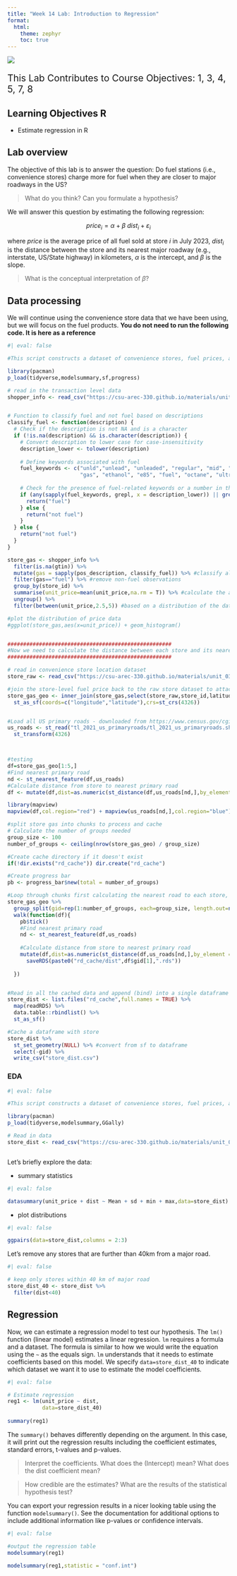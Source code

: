 ```yaml
---
title: "Week 14 Lab: Introduction to Regression"
format: 
  html:
    theme: zephyr
    toc: true
---
```



![](includes/long_ai.jpeg){height=60%, fig-align="center"}

::: {style="font-size: 1.5em"}
This Lab Contributes to Course Objectives: 1, 3, 4, 5, 7, 8
:::



## Learning Objectives R

- Estimate regression in R


## Lab overview

The objective of this lab is to answer the question: Do fuel stations (i.e., convenience stores) charge more for fuel when they are closer to major roadways in the US? 

> What do you think? Can you formulate a hypothesis?

We will answer this question by estimating the following regression:

$$ price_i = \alpha + \beta ~ dist_i + \varepsilon_i $$

where $price$ is the average price of all fuel sold at store $i$ in July 2023, $dist_i$ is the distance between the store and its nearest major roadway (e.g., interstate, US/State highway) in kilometers, $\alpha$ is the intercept, and $\beta$ is the slope. 

> What is the conceptual interpretation of $\beta$?




## Data processing

We will continue using the convenience store data that we have been using, but we will focus on the fuel products. **You do not need to run the following code. It is here as a reference** 



```r
#| eval: false

#This script constructs a dataset of convenience stores, fuel prices, and distance from major roads and estimates a regression

library(pacman)
p_load(tidyverse,modelsummary,sf,progress)

# read in the transaction level data
shopper_info <- read_csv("https://csu-arec-330.github.io/materials/unit_03/inputs/shopper_info.csv.gz")


# Function to classify fuel and not fuel based on descriptions
classify_fuel <- function(description) {
  # Check if the description is not NA and is a character
  if (!is.na(description) && is.character(description)) {
    # Convert description to lower case for case-insensitivity
    description_lower <- tolower(description)
    
    # Define keywords associated with fuel
    fuel_keywords <- c("unld","unlead", "unleaded", "regular", "mid", "premium", "diesel", 
                       "gas", "ethanol", "e85", "fuel", "octane", "ultra", "prem","super")
    
    # Check for the presence of fuel-related keywords or a number in the description
    if (any(sapply(fuel_keywords, grepl, x = description_lower)) || grepl("[0-9]", description_lower)) {
      return("fuel")
    } else {
      return("not fuel")
    }
  } else {
    return("not fuel")
  }
}

store_gas <- shopper_info %>%
  filter(is.na(gtin)) %>%
  mutate(gas = sapply(pos_description, classify_fuel)) %>% #classify all observations as fuel or not
  filter(gas=="fuel") %>% #remove non-fuel observations
  group_by(store_id) %>% 
  summarise(unit_price=mean(unit_price,na.rm = T)) %>% #calculate the average price of fuel items sold at the location
  ungroup() %>%
  filter(between(unit_price,2.5,5)) #based on a distribution of the data, remove fuel prices less than $2.50 and above $5.00

#plot the distribution of price data
#ggplot(store_gas,aes(x=unit_price)) + geom_histogram()


####################################################
#Now we need to calculate the distance between each store and its nearest major road
####################################################

# read in convenience store location dataset
store_raw <- read_csv("https://csu-arec-330.github.io/materials/unit_03/inputs/store_info.csv.gz")

#join the store-level fuel price back to the raw store dataset to attach the coordinates
store_gas_geo <- inner_join(store_gas,select(store_raw,store_id,latitude,longitude),by="store_id") %>%
  st_as_sf(coords=c("longitude","latitude"),crs=st_crs(4326))


#Load all US primary roads - downloaded from https://www.census.gov/cgi-bin/geo/shapefiles/index.php?year=2021&layergroup=Roads
us_roads <- st_read("tl_2021_us_primaryroads/tl_2021_us_primaryroads.shp") %>%
  st_transform(4326)



#testing
df=store_gas_geo[1:5,]
#Find nearest primary road
nd <- st_nearest_feature(df,us_roads)
#Calculate distance from store to nearest primary road
df <- mutate(df,dist=as.numeric(st_distance(df,us_roads[nd,],by_element = T))/1000)

library(mapview)
mapview(df,col.region="red") + mapview(us_roads[nd,],col.region="blue")

#split store gas into chunks to process and cache
# Calculate the number of groups needed
group_size <- 100
number_of_groups <- ceiling(nrow(store_gas_geo) / group_size)

#Create cache directory if it doesn't exist
if(!dir.exists("rd_cache")) dir.create("rd_cache")

#Create progress bar
pb <- progress_bar$new(total = number_of_groups)

#Loop through chunks first calculating the nearest road to each store, then calculating the distance to that road and caching the results
store_gas_geo %>%
  group_split(gid=rep(1:number_of_groups, each=group_size, length.out=nrow(.))) %>%
  walk(function(df){
    pb$tick()
    #Find nearest primary road
    nd <- st_nearest_feature(df,us_roads)
    
    #Calculate distance from store to nearest primary road
    mutate(df,dist=as.numeric(st_distance(df,us_roads[nd,],by_element = T))/1000) %>%
      saveRDS(paste0("rd_cache/dist",df$gid[1],".rds"))
    
  })


#Read in all the cached data and append (bind) into a single dataframe
store_dist <- list.files("rd_cache",full.names = TRUE) %>%
  map(readRDS) %>%
  data.table::rbindlist() %>%
  st_as_sf()

#Cache a dataframe with store
store_dist %>%
  st_set_geometry(NULL) %>% #convert from sf to dataframe
  select(-gid) %>%
  write_csv("store_dist.csv")

```


### EDA


```r
#| eval: false

#This script constructs a dataset of convenience stores, fuel prices, and distance from major roads and estimates a regression

library(pacman)
p_load(tidyverse,modelsummary,GGally)

# Read in data
store_dist <- read_csv("https://csu-arec-330.github.io/materials/unit_03/inputs/store_dist.csv")



```

Let's briefly explore the data:

- summary statistics

```r
#| eval: false

datasummary(unit_price + dist ~ Mean + sd + min + max,data=store_dist)

```

- plot distributions

```r
#| eval: false

ggpairs(data=store_dist,columns = 2:3)

```


Let's remove any stores that are further than 40km from a major road.


```r
#| eval: false

# keep only stores within 40 km of major road
store_dist_40 <- store_dist %>%
  filter(dist<40)


```

## Regression

Now, we can estimate a regression model to test our hypothesis. The `lm()` function (linear model) estimates a linear regression. `lm` requires a formula and a dataset. The formula is similar to how we would write the equation using the `~` as the equals sign. `lm` understands that it needs to estimate coefficients based on this model. We specify `data=store_dist_40` to indicate which dataset we want it to use to estimate the model coefficients.


```r
#| eval: false

# Estimate regression
reg1 <- lm(unit_price ~ dist,
           data=store_dist_40) 
  
summary(reg1)

```

The `summary()` behaves differently depending on the argument. In this case, it will print out the regression results including the coefficient estimates, standard errors, t-values and p-values. 

> Interpret the coefficients. What does the (Intercept) mean? What does the dist coefficient mean?

> How credible are the estimates? What are the results of the statistical hypothesis test?



You can export your regression results in a nicer looking table using the function `modelsummary()`. See the documentation for additional options to include additional information like p-values or confidence intervals.

```r
#| eval: false

#output the regression table
modelsummary(reg1)

modelsummary(reg1,statistic = "conf.int")

```







